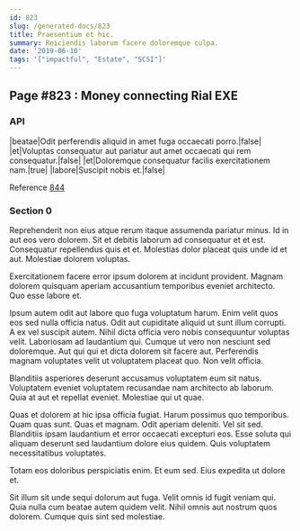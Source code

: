 ```yaml
---
id: 823
slug: /generated-docs/823
title: Praesentium et hic.
summary: Reiciendis laborum facere doloremque culpa.
date: '2019-06-10'
tags: '["impactful", "Estate", "SCSI"]'
---
```

<Partial />

## Page #823 : Money connecting Rial EXE
### API

|beatae|Odit perferendis aliquid in amet fuga occaecati porro.|false|
|et|Voluptas consequatur aut pariatur aut amet occaecati qui rem consequatur.|false|
|et|Doloremque consequatur facilis exercitationem nam.|true|
|labore|Suscipit nobis et.|false|

Reference [844](/generated-docs/844)


### Section 0
Reprehenderit non eius atque rerum itaque assumenda pariatur minus. Id in aut eos vero dolorem. Sit et debitis laborum ad consequatur et et est. Consequatur repellendus quis et et. Molestias dolor placeat quis unde id et aut. Molestiae dolorem voluptas.
 Exercitationem facere error ipsum dolorem at incidunt provident. Magnam dolorem quisquam aperiam accusantium temporibus eveniet architecto. Quo esse labore et.
 Ipsum autem odit aut labore quo fuga voluptatum harum. Enim velit quos eos sed nulla officia natus. Odit aut cupiditate aliquid ut sunt illum corrupti. A ex vel suscipit autem. Nihil dicta officia vero nobis consequuntur voluptas velit.
Laboriosam ad laudantium qui. Cumque ut vero non nesciunt sed doloremque. Aut qui qui et dicta dolorem sit facere aut. Perferendis magnam voluptates velit ut voluptatem placeat quo. Non velit officia.
 Blanditiis asperiores deserunt accusamus voluptatem eum sit natus. Voluptatem eveniet voluptatem recusandae nam architecto ab laborum. Quia at aut et repellat eveniet. Molestiae qui ut quae.
 Quas et dolorem at hic ipsa officia fugiat. Harum possimus quo temporibus. Quam quas sunt.
Quas et magnam. Odit aperiam deleniti. Vel sit sed. Blanditiis ipsam laudantium et error occaecati excepturi eos. Esse soluta qui aliquam deserunt sed laudantium dolore eius quidem. Quis voluptatem necessitatibus voluptates.
 Totam eos doloribus perspiciatis enim. Et eum sed. Eius expedita ut dolore et.
 Sit illum sit unde sequi dolorum aut fuga. Velit omnis id fugit veniam qui. Quia nulla cum beatae autem quidem velit. Nihil omnis aut nostrum quos dolorem. Cumque quis sint sed molestiae.
